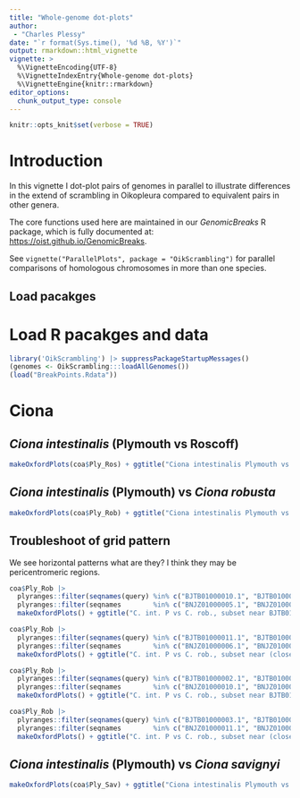 ```yaml
---
title: "Whole-genome dot-plots"
author: 
 - "Charles Plessy"
date: "`r format(Sys.time(), '%d %B, %Y')`"
output: rmarkdown::html_vignette
vignette: >
  %\VignetteEncoding{UTF-8}
  %\VignetteIndexEntry{Whole-genome dot-plots}
  %\VignetteEngine{knitr::rmarkdown}
editor_options: 
  chunk_output_type: console
---
```


```r
knitr::opts_knit$set(verbose = TRUE)
```

# Introduction

In this vignette I dot-plot pairs of genomes in parallel to illustrate
differences in the extend of scrambling in Oikopleura compared to equivalent
pairs in other genera.

The core functions used here are maintained in our _GenomicBreaks_ R package,
which is fully documented at: <https://oist.github.io/GenomicBreaks>.

See `vignette("ParallelPlots", package = "OikScrambling")` for parallel
comparisons of homologous chromosomes in more than one species.

## Load pacakges

# Load R pacakges and data

```r
library('OikScrambling') |> suppressPackageStartupMessages()
(genomes <- OikScrambling:::loadAllGenomes())
(load("BreakPoints.Rdata"))
```

# Ciona

## _Ciona intestinalis_ (Plymouth vs Roscoff)

```r
makeOxfordPlots(coa$Ply_Ros) + ggtitle("Ciona intestinalis Plymouth vs Roscoff")
```

## _Ciona intestinalis_ (Plymouth) vs _Ciona robusta_

```r
makeOxfordPlots(coa$Ply_Rob) + ggtitle("Ciona intestinalis Plymouth vs Ciona robusta")
```

## Troubleshoot of grid pattern

We see horizontal patterns what are they?  I think they may be pericentromeric
regions.

```r
coa$Ply_Rob |>
  plyranges::filter(seqnames(query) %in% c("BJTB01000010.1", "BJTB01000011.1", "BJTB01000012.1", "BJTB01000013.1", "BJTB01000014.1")) |>
  plyranges::filter(seqnames        %in% c("BNJZ01000005.1", "BNJZ01000006.1", "BNJZ01000007.1", "BNJZ01000008.1", "BNJZ01000009.1")) |>
  makeOxfordPlots() + ggtitle("C. int. P vs C. rob., subset near BJTB01000012.1 and BNJZ01000007.1")
```

```r
coa$Ply_Rob |>
  plyranges::filter(seqnames(query) %in% c("BJTB01000011.1", "BJTB01000012.1", "BJTB01000013.1")) |>
  plyranges::filter(seqnames        %in% c("BNJZ01000006.1", "BNJZ01000007.1", "BNJZ01000008.1")) |>
  makeOxfordPlots() + ggtitle("C. int. P vs C. rob., subset near (closer) BJTB01000012.1 and BNJZ01000007.1")
```

```r
coa$Ply_Rob |>
  plyranges::filter(seqnames(query) %in% c("BJTB01000002.1", "BJTB01000003.1", "BJTB01000004.1", "BJTB01000005.1", "BJTB01000006.1")) |>
  plyranges::filter(seqnames        %in% c("BNJZ01000010.1", "BNJZ01000011.1", "BNJZ01000012.1", "BNJZ01000013.1", "BNJZ01000014.1")) |>
  makeOxfordPlots() + ggtitle("C. int. P vs C. rob., subset near BJTB01000004.1 and BNJZ01000012.1")
```

```r
coa$Ply_Rob |>
  plyranges::filter(seqnames(query) %in% c("BJTB01000003.1", "BJTB01000004.1", "BJTB01000005.1")) |>
  plyranges::filter(seqnames        %in% c("BNJZ01000011.1", "BNJZ01000012.1", "BNJZ01000013.1")) |>
  makeOxfordPlots() + ggtitle("C. int. P vs C. rob., subset near (closer) BJTB01000004.1 and BNJZ01000012.1")
```

## _Ciona intestinalis_ (Plymouth) vs _Ciona savignyi_

```r
makeOxfordPlots(coa$Ply_Sav) + ggtitle("Ciona intestinalis Plymouth vs Ciona savignyi")
```
